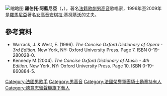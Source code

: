 {{Multiple issues|
{{expand|time=2014-04-06T11:41:25+00:00}}
{{No footnotes|time=2022-01-14T16:44:32+00:00}}
}}
[[File:ALAGNA-24x30-2004b.jpg|缩略图]]
'''羅伯托·阿藍尼亞'''（{{lang|fr|'''Roberto Alagna'''}}，{{bd|1963年|6月7日|catIdx=A}}），著名[[法國|法籍]][[歌劇|歌劇]][[男高音|男高音]]歌唱家，1996年至2009年是[[羅馬尼亞|羅馬尼亞]]著名[[女高音|女高音]][[安琪拉·基柯基沃|安琪拉·基柯基沃]]的丈夫。

== 參考資料 ==
<div class="references-small">

* Warrack, J. & West, E. (1996). ''The Concise Oxford Dictionary of Opera - 3rd Edition''. New York, NY: Oxford University Press. Page 7. ISBN 0-19-280028-0.  
* Kennedy M.(2004). ''The Concise Oxford Dictionary of Music - 4th Edition''. New York, NY: Oxford University Press. Page 10. ISBN 0-19-860884-5.  

</div>

{{singer-stub}}
{{opera-stub}}

{{Authority control}}

{{DEFAULTSORT:Alagna, Roberto}}
[[Category:法國男歌手|Category:法國男歌手]]
[[Category:男高音|Category:男高音]]
[[Category:法國榮譽軍團騎士勳章持有人|Category:法國榮譽軍團騎士勳章持有人]]
[[Category:德意志留聲機旗下藝人|Category:德意志留聲機旗下藝人]]